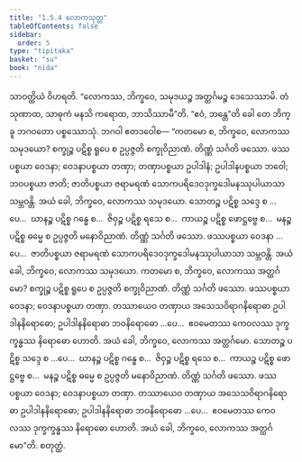 ```yaml
---
title: "1.5.4 လောကသုတ္တ"
tableOfContents: false
sidebar:
  order: 5
type: "tipitaka"
basket: "su"
book: "nida"
---
```



<DynamicBreadcrumb />

<Division number="44" book="nida">

<Paragraph number="319" book="nida">
သာဝတ္ထိယံ ဝိဟရတိ. “လောကဿ, ဘိက္ခဝေ, သမုဒယဉ္စ အတ္ထင်္ဂမဉ္စ ဒေသေဿာမိ. တံ သုဏာထ, သာဓုကံ မနသိ ကရောထ, ဘာသိဿာမီ”တိ. “ဧဝံ, ဘန္တေ”တိ ခေါ တေ ဘိက္ခူ ဘဂဝတော ပစ္စဿောသုံ. ဘဂဝါ ဧတဒဝေါစ—
</Paragraph>

<Paragraph number="320" book="nida">
“ကတမော စ, ဘိက္ခဝေ, လောကဿ သမုဒယော? စက္ခုဉ္စ ပဋိစ္စ ရူပေ စ ဥပ္ပဇ္ဇတိ စက္ခုဝိညာဏံ. တိဏ္ဏံ သင်္ဂတိ ဖဿော. ဖဿပစ္စယာ ဝေဒနာ; ဝေဒနာပစ္စယာ တဏှာ; တဏှာပစ္စယာ ဥပါဒါနံ; ဥပါဒါနပစ္စယာ ဘဝေါ; ဘဝပစ္စယာ ဇာတိ; ဇာတိပစ္စယာ ဇရာမရဏံ သောကပရိဒေဝဒုက္ခဒေါမနဿုပါယာသာ သမ္ဘဝန္တိ. အယံ ခေါ, ဘိက္ခဝေ, လောကဿ သမုဒယော.
</Paragraph>

<Paragraph number="321" book="nida">
သောတဉ္စ ပဋိစ္စ သဒ္ဒေ စ …ပေ…  ဃာနဉ္စ ပဋိစ္စ ဂန္ဓေ စ…  ဇိဝှဉ္စ ပဋိစ္စ ရသေ စ…  ကာယဉ္စ ပဋိစ္စ ဖောဋ္ဌဗ္ဗေ စ…  မနဉ္စ ပဋိစ္စ ဓမ္မေ စ ဥပ္ပဇ္ဇတိ မနောဝိညာဏံ. တိဏ္ဏံ သင်္ဂတိ ဖဿော. ဖဿပစ္စယာ ဝေဒနာ …ပေ…  ဇာတိပစ္စယာ ဇရာမရဏံ သောကပရိဒေဝဒုက္ခဒေါမနဿုပါယာသာ သမ္ဘဝန္တိ. အယံ ခေါ, ဘိက္ခဝေ, လောကဿ သမုဒယော.
</Paragraph>

<Paragraph number="322" book="nida">
ကတမော စ, ဘိက္ခဝေ, လောကဿ အတ္ထင်္ဂမော? စက္ခုဉ္စ ပဋိစ္စ ရူပေ စ ဥပ္ပဇ္ဇတိ စက္ခုဝိညာဏံ. တိဏ္ဏံ သင်္ဂတိ ဖဿော. ဖဿပစ္စယာ ဝေဒနာ; ဝေဒနာပစ္စယာ တဏှာ. တဿာယေဝ တဏှာယ အသေသဝိရာဂနိရောဓာ ဥပါဒါနနိရောဓော; ဥပါဒါနနိရောဓာ ဘဝနိရောဓော …ပေ…  ဧဝမေတဿ ကေဝလဿ ဒုက္ခက္ခန္ဓဿ နိရောဓော ဟောတိ. အယံ ခေါ, ဘိက္ခဝေ, လောကဿ အတ္ထင်္ဂမော.
</Paragraph>

<Paragraph number="323" book="nida">
သောတဉ္စ ပဋိစ္စ သဒ္ဒေ စ …ပေ…  ဃာနဉ္စ ပဋိစ္စ ဂန္ဓေ စ…  ဇိဝှဉ္စ ပဋိစ္စ ရသေ စ…  ကာယဉ္စ ပဋိစ္စ ဖောဋ္ဌဗ္ဗေ စ…  မနဉ္စ ပဋိစ္စ ဓမ္မေ စ ဥပ္ပဇ္ဇတိ မနောဝိညာဏံ. တိဏ္ဏံ သင်္ဂတိ ဖဿော. ဖဿပစ္စယာ ဝေဒနာ; ဝေဒနာပစ္စယာ တဏှာ. တဿာယေဝ တဏှာယ အသေသဝိရာဂနိရောဓာ ဥပါဒါနနိရောဓော; ဥပါဒါနနိရောဓာ ဘဝနိရောဓော …ပေ…  ဧဝမေတဿ ကေဝလဿ ဒုက္ခက္ခန္ဓဿ နိရောဓော ဟောတိ. အယံ ခေါ, ဘိက္ခဝေ, လောကဿ အတ္ထင်္ဂမော”တိ.

</Paragraph>
</Division>

<Paragraph number="324" type="center" book="nida">
စတုတ္ထံ.
</Paragraph>
